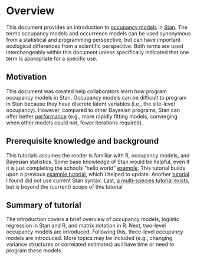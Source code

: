 # Overview

This document provides an introduction to [occupancy models](https://www.nps.gov/olym/learn/nature/upload/OccupancyModelFactSheet.pdf) in [Stan](http://mc-stan.org/).
The terms occupancy models and occurrence models can be used synonymous from a statistical and programming perspective, but can have important ecological differences from a scientific perspective. 
Both terms are used interchangeably within this document unless specifically indicated that one term is appropriate for a specific use.

## Motivation 

This document was created help collaborators learn how program occupancy models in Stan. 
Occupancy models can be difficult to program in Stan because they have discrete latent variables (i.e., the site-level occupancy).
However, compared to other Bayesian programs, Stan can offer better [performance](http://andrewgelman.com/wp-content/uploads/2014/06/stan-overview-dauphine-2014.pdf) (e.g., more rapidly fitting models, converging when other models could not, fewer iterations required).

## Prerequisite knowledge and background 

This tutorials assumes the reader is familiar with R, occupancy models, and Bayesian statistics. Some base knowledge of Stan would be helpful, even if it is just completing the schools "hello world" [example](https://github.com/stan-dev/rstan/wiki/RStan-Getting-Started). 
This tutorial builds upon a previous [example tutorial](https://github.com/stan-dev/example-models/blob/master/misc/ecology/occupancy/occupancy.stan), which I helped to update. 
Another [tutorial](https://mbjoseph.github.io/posts/2018-12-27-dynamic-occupancy-models-in-stan/) I found did not use current Stan syntax. 
Last, [a multi-species tutorial exists](http://mc-stan.org/users/documentation/case-studies/dorazio-royle-occupancy.html), but is beyond the (current) scope of this tutorial 


## Summary of tutorial 

The introduction covers a brief overview of occupancy models, logistic regression in Stan and R, and matrix notation in R. 
Next, two-level occupancy models are introduced.
Following this, three-level occupancy models are introduced.
More topics may be included (e.g., changing variance structures or correlated estimates) as I have time or need to program these models.
